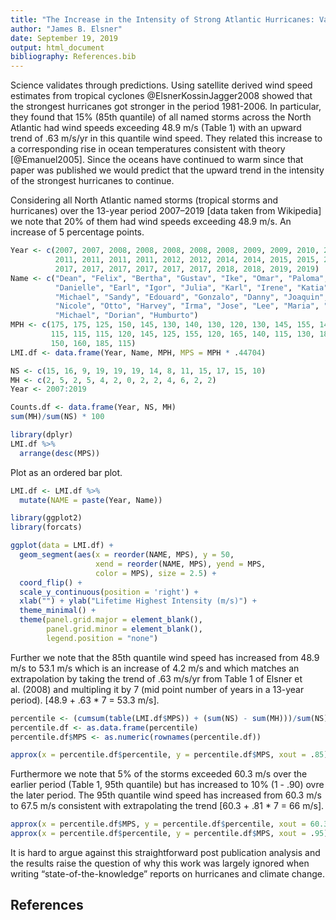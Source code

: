 ```yaml
---
title: "The Increase in the Intensity of Strong Atlantic Hurricanes: Validating Elsner et al. (2008)"
author: "James B. Elsner"
date: September 19, 2019
output: html_document
bibliography: References.bib
---
```


Science validates through predictions. Using satellite derived wind speed estimates from tropical cyclones @ElsnerKossinJagger2008 showed that the strongest hurricanes got stronger in the period 1981-2006. In particular, they found that 15% (85th quantile) of all named storms across the North Atlantic had wind speeds exceeding 48.9 m/s (Table 1) with an upward trend of .63 m/s/yr in this quantile wind speed. They related this increase to a corresponding rise in ocean temperatures consistent with theory [@Emanuel2005]. Since the oceans have continued to warm since that paper was published we would predict that the upward trend in the intensity of the strongest hurricanes to continue. 

Considering all North Atlantic named storms (tropical storms and hurricanes) over the 13-year period 2007--2019 [data taken from Wikipedia] we note that 20% of them had wind speeds exceeding 48.9 m/s. An increase of 5 percentage points.
```r
Year <- c(2007, 2007, 2008, 2008, 2008, 2008, 2008, 2009, 2009, 2010, 2010, 2010, 2010, 2010,
          2011, 2011, 2011, 2011, 2012, 2012, 2014, 2014, 2015, 2015, 2016, 2016, 2016, 2016,
          2017, 2017, 2017, 2017, 2017, 2017, 2018, 2018, 2019, 2019)
Name <- c("Dean", "Felix", "Bertha", "Gustav", "Ike", "Omar", "Paloma", "Bill", "Fred",
          "Danielle", "Earl", "Igor", "Julia", "Karl", "Irene", "Katia", "Ophelia", "Rina",
          "Michael", "Sandy", "Edouard", "Gonzalo", "Danny", "Joaquin", "Gaston", "Matthew",
          "Nicole", "Otto", "Harvey", "Irma", "Jose", "Lee", "Maria", "Ophelia", "Florence",
          "Michael", "Dorian", "Humburto")
MPH <- c(175, 175, 125, 150, 145, 130, 140, 130, 120, 130, 145, 155, 140, 125, 120, 140, 140,
         115, 115, 115, 120, 145, 125, 155, 120, 165, 140, 115, 130, 180, 155, 115, 175, 115, 
         150, 160, 185, 115)
LMI.df <- data.frame(Year, Name, MPH, MPS = MPH * .44704)

NS <- c(15, 16, 9, 19, 19, 19, 14, 8, 11, 15, 17, 15, 10)
MH <- c(2, 5, 2, 5, 4, 2, 0, 2, 2, 4, 6, 2, 2)
Year <- 2007:2019

Counts.df <- data.frame(Year, NS, MH)
sum(MH)/sum(NS) * 100
```

```r
library(dplyr)
LMI.df %>%
  arrange(desc(MPS))
```

Plot as an ordered bar plot.
```r
LMI.df <- LMI.df %>%
  mutate(NAME = paste(Year, Name))

library(ggplot2)
library(forcats)

ggplot(data = LMI.df) +
  geom_segment(aes(x = reorder(NAME, MPS), y = 50,
                   xend = reorder(NAME, MPS), yend = MPS, 
                   color = MPS), size = 2.5) +
  coord_flip() + 
  scale_y_continuous(position = 'right') +
  xlab("") + ylab("Lifetime Highest Intensity (m/s)") +
  theme_minimal() +
  theme(panel.grid.major = element_blank(), 
        panel.grid.minor = element_blank(),
        legend.position = "none")
```

Further we note that the 85th quantile wind speed has increased from 48.9 m/s to 53.1 m/s which is an increase of 4.2 m/s and which matches an extrapolation by taking the trend of .63 m/s/yr from Table 1 of Elsner et al. (2008) and multipling it by 7 (mid point number of years in a 13-year period). [48.9 + .63 * 7 = 53.3 m/s].
```r
percentile <- (cumsum(table(LMI.df$MPS)) + (sum(NS) - sum(MH)))/sum(NS)
percentile.df <- as.data.frame(percentile)
percentile.df$MPS <- as.numeric(rownames(percentile.df))

approx(x = percentile.df$percentile, y = percentile.df$MPS, xout = .85)
```

Furthermore we note that 5% of the storms exceeded 60.3 m/s over the earlier period (Table 1, 95th quantile) but has increased to 10% (1 - .90) ovre the later period. The 95th quantile wind speed has increased from 60.3 m/s to 67.5 m/s consistent with extrapolating the trend [60.3 + .81 * 7 = 66 m/s].
```r
approx(x = percentile.df$MPS, y = percentile.df$percentile, xout = 60.3)
approx(x = percentile.df$percentile, y = percentile.df$MPS, xout = .95)
```

It is hard to argue against this straightforward post publication analysis and the results raise the question of why this work was largely ignored when writing "state-of-the-knowledge" reports on hurricanes and climate change.

## References
